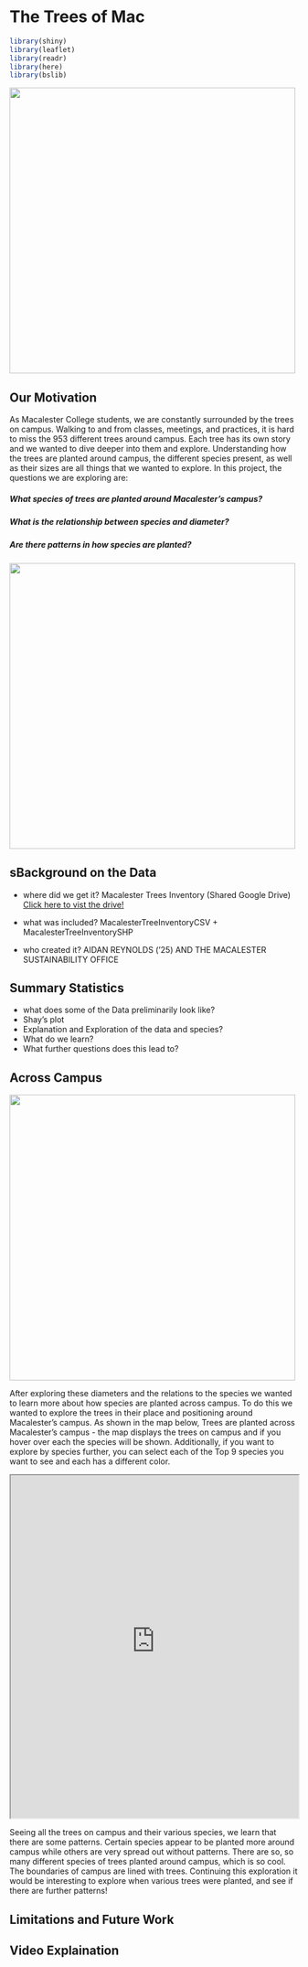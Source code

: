 # The Trees of Mac {.unnumbered}

```r
library(shiny)
library(leaflet)
library(readr)
library(here)
library(bslib)
```

<img src="Picture1.jpeg" height="500px"/>

## Our Motivation

As Macalester College students, we are constantly surrounded by the trees on campus.
Walking to and from classes, meetings, and practices, it is hard to miss the 953 different trees around campus.
Each tree has its own story and we wanted to dive deeper into them and explore.
Understanding how the trees are planted around campus, the different species present, as well as their sizes are all things that we wanted to explore.
In this project, the questions we are exploring are:

##### ***What species of trees are planted around Macalester's campus?***

##### ***What is the relationship between species and diameter?***

##### ***Are there patterns in how species are planted?***

<img src="Picture2.jpeg" height="500px"/>

## sBackground on the Data

-   where did we get it?
    Macalester Trees Inventory (Shared Google Drive) [Click here to vist the drive!](https://drive.google.com/drive/folders/1R1wIvCI6M_NHC9bqVe05kCE2zAmcreSM)

-   what was included?
    MacalesterTreeInventoryCSV + MacalesterTreeInventorySHP

-   who created it?
    AIDAN REYNOLDS (‘25) AND THE MACALESTER SUSTAINABILITY OFFICE

## Summary Statistics

-   what does some of the Data preliminarily look like?
-   Shay's plot
-   Explanation and Exploration of the data and species?
-   What do we learn?
-   What further questions does this lead to?

## Across Campus

<img src="Picture3.jpeg" height="500px"/>

After exploring these diameters and the relations to the species we wanted to learn more about how species are planted across campus.
To do this we wanted to explore the trees in their place and positioning around Macalester's campus.
As shown in the map below, Trees are planted across Macalester's campus - the map displays the trees on campus and if you hover over each the species will be shown.
Additionally, if you want to explore by species further, you can select each of the Top 9 species you want to see and each has a different color.

::: center
<iframe src="https://idsmac-aersog--pair.shinyapps.io/trees/" width="100%" height="600px">

</iframe>
:::

Seeing all the trees on campus and their various species, we learn that there are some patterns.
Certain species appear to be planted more around campus while others are very spread out without patterns.
There are so, so many different species of trees planted around campus, which is so cool.
The boundaries of campus are lined with trees.
Continuing this exploration it would be interesting to explore when various trees were planted, and see if there are further patterns!

## Limitations and Future Work



## Video Explaination 
